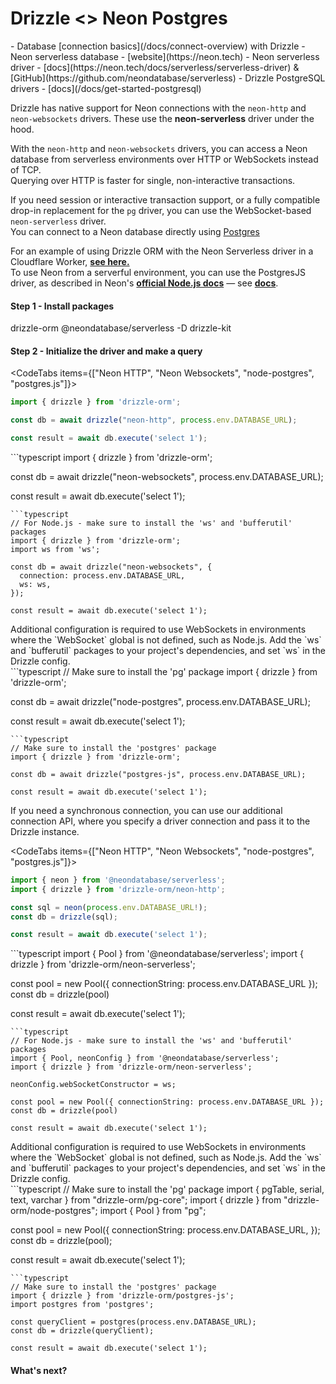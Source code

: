 
# Drizzle \<\> Neon Postgres
<Prerequisites>
- Database [connection basics](/docs/connect-overview) with Drizzle
- Neon serverless database - [website](https://neon.tech)
- Neon serverless driver - [docs](https://neon.tech/docs/serverless/serverless-driver) & [GitHub](https://github.com/neondatabase/serverless)
- Drizzle PostgreSQL drivers - [docs](/docs/get-started-postgresql)
</Prerequisites>

Drizzle has native support for Neon connections with the `neon-http` and `neon-websockets` drivers. These use the **neon-serverless** driver under the hood.  
  
With the `neon-http` and `neon-websockets` drivers, you can access a Neon database from serverless environments over HTTP or WebSockets instead of TCP.  
Querying over HTTP is faster for single, non-interactive transactions.  
  
If you need session or interactive transaction support, or a fully compatible drop-in replacement for the `pg` driver, you can use the WebSocket-based `neon-serverless` driver.  
You can connect to a Neon database directly using [Postgres](/docs/get-started/postgresql-new)
  
For an example of using Drizzle ORM with the Neon Serverless driver in a Cloudflare Worker, **[see here.](http://driz.link/neon-cf-ex)**  
To use Neon from a serverful environment, you can use the PostgresJS driver, as described in Neon's **[official Node.js docs](https://neon.tech/docs/guides/node)** — see **[docs](#postgresjs)**.

#### Step 1 - Install packages
<Npm>
drizzle-orm @neondatabase/serverless
-D drizzle-kit
</Npm>

#### Step 2 - Initialize the driver and make a query
<CodeTabs items={["Neon HTTP", "Neon Websockets", "node-postgres", "postgres.js"]}>
```typescript
import { drizzle } from 'drizzle-orm';

const db = await drizzle("neon-http", process.env.DATABASE_URL);

const result = await db.execute('select 1');
```
<Section> 
```typescript 
import { drizzle } from 'drizzle-orm';

const db = await drizzle("neon-websockets", process.env.DATABASE_URL);

const result = await db.execute('select 1');
```
```typescript
// For Node.js - make sure to install the 'ws' and 'bufferutil' packages
import { drizzle } from 'drizzle-orm';
import ws from 'ws';

const db = await drizzle("neon-websockets", {
  connection: process.env.DATABASE_URL,
  ws: ws,
});

const result = await db.execute('select 1');
```
<Callout type="warning" emoji="⚙️"> 
Additional configuration is required to use WebSockets in environments where the `WebSocket` global is not defined, such as Node.js. 
Add the `ws` and `bufferutil` packages to your project's dependencies, and set `ws` in the Drizzle config. 
</Callout>
</Section> 
```typescript 
// Make sure to install the 'pg' package 
import { drizzle } from 'drizzle-orm';

const db = await drizzle("node-postgres", process.env.DATABASE_URL);
 
const result = await db.execute('select 1');
```
```typescript
// Make sure to install the 'postgres' package
import { drizzle } from 'drizzle-orm';

const db = await drizzle("postgres-js", process.env.DATABASE_URL);

const result = await db.execute('select 1');
```
</CodeTabs>

If you need a synchronous connection, you can use our additional connection API, 
where you specify a driver connection and pass it to the Drizzle instance.

<CodeTabs items={["Neon HTTP", "Neon Websockets", "node-postgres", "postgres.js"]}>
```typescript
import { neon } from '@neondatabase/serverless';
import { drizzle } from 'drizzle-orm/neon-http';

const sql = neon(process.env.DATABASE_URL!);
const db = drizzle(sql);

const result = await db.execute('select 1');
```
<Section> 
```typescript 
import { Pool } from '@neondatabase/serverless';
import { drizzle } from 'drizzle-orm/neon-serverless';

const pool = new Pool({ connectionString: process.env.DATABASE_URL });
const db = drizzle(pool)

const result = await db.execute('select 1');
```
```typescript
// For Node.js - make sure to install the 'ws' and 'bufferutil' packages
import { Pool, neonConfig } from '@neondatabase/serverless';
import { drizzle } from 'drizzle-orm/neon-serverless';

neonConfig.webSocketConstructor = ws;

const pool = new Pool({ connectionString: process.env.DATABASE_URL });
const db = drizzle(pool)

const result = await db.execute('select 1');
```
<Callout type="warning" emoji="⚙️"> 
Additional configuration is required to use WebSockets in environments where the `WebSocket` global is not defined, such as Node.js. 
Add the `ws` and `bufferutil` packages to your project's dependencies, and set `ws` in the Drizzle config. 
</Callout>
</Section> 
```typescript 
// Make sure to install the 'pg' package 
import { pgTable, serial, text, varchar } from "drizzle-orm/pg-core";
import { drizzle } from "drizzle-orm/node-postgres";
import { Pool } from "pg";

const pool = new Pool({
  connectionString: process.env.DATABASE_URL,
});
const db = drizzle(pool);
 
const result = await db.execute('select 1');
```
```typescript
// Make sure to install the 'postgres' package
import { drizzle } from 'drizzle-orm/postgres-js';
import postgres from 'postgres';

const queryClient = postgres(process.env.DATABASE_URL);
const db = drizzle(queryClient);

const result = await db.execute('select 1');
```
</CodeTabs>

#### What's next?

<WhatsNextPostgres/>
